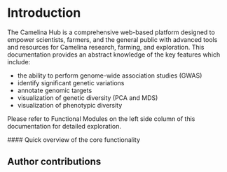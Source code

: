 


# Introduction
 
The Camelina Hub is a comprehensive web-based platform designed to empower scientists, farmers, and the general public with advanced tools and resources for Camelina research, farming, and exploration. 
This documentation provides an abstract knowledge of the key features which include: 

- the ability to perform genome-wide association studies (GWAS)
- identify significant genetic variations
- annotate genomic targets
- visualization of genetic diversity (PCA and MDS)
- visualization of phenotypic diversity

Please refer to Functional Modules on the left side column of this documentation for detailed exploration.

<div style={{ marginTop: '2em', marginBottom: '2em', textAlign: 'left' }}>
#### Quick overview of the core functionality
</div>

 <YouTube id="bNhKhDZqAKU" />


## Author contributions


